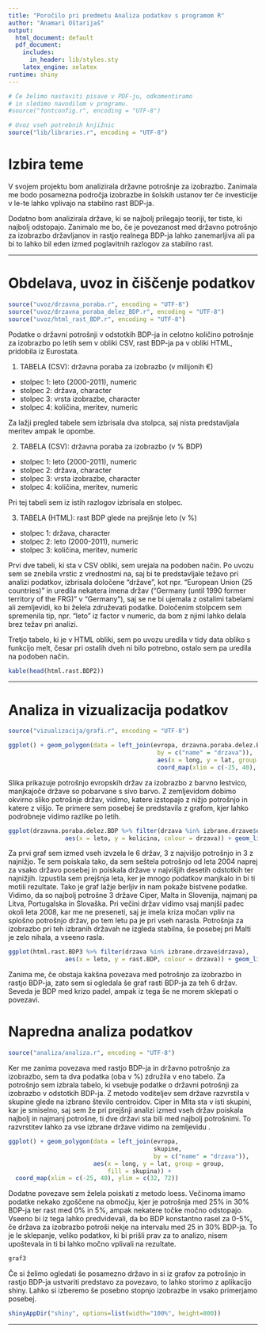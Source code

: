 ```yaml
---
title: "Poročilo pri predmetu Analiza podatkov s programom R"
author: "Anamari Oštarijaš"
output:
  html_document: default
  pdf_document:
    includes:
      in_header: lib/styles.sty
    latex_engine: xelatex
runtime: shiny
---
```


```r
# Če želimo nastaviti pisave v PDF-ju, odkomentiramo
# in sledimo navodilom v programu.
#source("fontconfig.r", encoding = "UTF-8")

# Uvoz vseh potrebnih knjižnic
source("lib/libraries.r", encoding = "UTF-8")
```

# Izbira teme

V svojem projektu bom analizirala državne potrošnje za izobrazbo. Zanimala me bodo posamezna področja izobrazbe in šolskih ustanov ter če investicije v le-te lahko vplivajo na stabilno rast BDP-ja. 


Dodatno bom analizirala države, ki se najbolj prilegajo teoriji, ter tiste, ki najbolj odstopajo. Zanimalo me bo, če je povezanost med državno potrošnjo za izobrazbo državljanov in rastjo realnega BDP-ja lahko zanemarljiva ali pa bi to lahko bil eden izmed poglavitnih razlogov za stabilno rast.

***

# Obdelava, uvoz in čiščenje podatkov

```r
source("uvoz/drzavna_poraba.r", encoding = "UTF-8")
source("uvoz/drzavna_poraba_delez_BDP.r", encoding = "UTF-8")
source("uvoz/html_rast_BDP.r", encoding = "UTF-8")
```

Podatke o državni potrošnji v odstotkih BDP-ja in celotno količino potrošnje za izobrazbo po letih sem v obliki CSV, rast BDP-ja pa v obliki HTML, pridobila iz Eurostata.

1. TABELA (CSV): državna poraba za izobrazbo (v milijonih €)
* stolpec 1: leto (2000-2011), numeric
* stolpec 2: država, character
* stolpec 3: vrsta izobrazbe, character
* stolpec 4: količina, meritev, numeric

Za lažji pregled tabele sem izbrisala dva stolpca, saj nista predstavljala meritev ampak le opombe. 

2. TABELA (CSV): državna poraba za izobrazbo (v % BDP)
* stolpec 1: leto (2000-2011), numeric
* stolpec 2: država, character
* stolpec 3: vrsta izobrazbe, character
* stolpec 4: količina, meritev, numeric

Pri tej tabeli sem iz istih razlogov izbrisala en stolpec.

3. TABELA (HTML): rast BDP glede na prejšnje leto (v %)
* stolpec 1: država, character
* stolpec 2: leto (2000-2011), numeric
* stolpec 3: količina, meritev, numeric

Prvi dve tabeli, ki sta v CSV obliki, sem urejala na podoben način. Po uvozu sem se znebila vrstic z vrednostmi na, saj bi te predstavljale težavo pri analizi podatkov, izbrisala določene "države", kot npr. "European Union (25 countries)" in uredila nekatera imena držav ("Germany (until 1990 former territory of the FRG)" v "Germany"), saj se ne bi ujemala z ostalimi tabelami ali zemljevidi, ko bi želela združevati podatke. Določenim stolpcem sem spremenila tip, npr. "leto" iz factor v numeric, da bom z njimi lahko delala brez težav pri analizi.

Tretjo tabelo, ki je v HTML obliki, sem po uvozu uredila v tidy data obliko s funkcijo melt, česar pri ostalih dveh ni bilo potrebno, ostalo sem pa uredila na podoben način.


```r
kable(head(html.rast.BDP2))

```



***

# Analiza in vizualizacija podatkov

```r
source("vizualizacija/grafi.r", encoding = "UTF-8")
```



```r
ggplot() + geom_polygon(data = left_join(evropa, drzavna.poraba.delez.BDP,
                                          by = c("name" = "drzava")),
                                          aes(x = long, y = lat, group = group, fill = kolicina)) +
                                          coord_map(xlim = c(-25, 40), ylim = c(32, 72))
```
Slika \ref{fig:zemljevid} prikazuje potrošnjo evropskih držav za izobrazbo z barvno lestvico, manjkajoče države so pobarvane s sivo barvo. Z zemljevidom dobimo okvirno sliko potrošnje držav, vidimo, katere izstopajo z nižjo potrošnjo in katere z višjo. Te primere sem posebej še predstavila z grafom, kjer lahko podrobneje vidimo razlike po letih.
```r
ggplot(drzavna.poraba.delez.BDP %>% filter(drzava %in% izbrane.drzave$drzava),
                aes(x = leto, y = kolicina, colour = drzava)) + geom_line()

```
Za prvi graf \ref{fig:graf1} sem izmed vseh izvzela le 6 držav, 3 z najvišjo potrošnjo in 3 z najnižjo. Te sem poiskala tako, da sem seštela potrošnjo od leta 2004 naprej za vsako državo posebej in poiskala države v najvišjih desetih odstotkih ter najnižjih. Izpustila sem prejšnja leta, ker je mnogo podatkov manjkalo in bi ti motili rezultate. Tako je graf lažje berljiv in nam pokaže bistvene podatke.
Vidimo, da so najbolj potrošne 3 države Ciper, Malta in Slovenija, najmanj pa Litva, Portugalska in Slovaška. Pri večini držav vidimo vsaj manjši padec okoli leta 2008, kar me ne preseneti, saj je imela kriza močan vpliv na splošno potrošnjo držav, po tem letu pa je pri vseh narasla. Potrošnja za izobrazbo pri teh izbranih državah ne izgleda stabilna, še posebej pri Malti je zelo nihala, a vseeno rasla.
```r
ggplot(html.rast.BDP3 %>% filter(drzava %in% izbrane.drzave$drzava),
                aes(x = leto, y = rast.BDP, colour = drzava)) + geom_line()

```
Zanima me, če obstaja kakšna povezava med potrošnjo za izobrazbo in rastjo BDP-ja, zato sem si ogledala še graf rasti BDP-ja \ref{graf2} za teh 6 držav. Seveda je BDP med krizo padel, ampak iz tega še ne morem sklepati o povezavi. 

# Napredna analiza podatkov
```r
source("analiza/analiza.r", encoding = "UTF-8")
```
Ker me zanima povezava med rastjo BDP-ja in državno potrošnjo za izobrazbo, sem ta dva podatka (oba v %) združila v eno tabelo. Za potrošnjo  sem izbrala tabelo, ki vsebuje podatke o državni potrošnji za izobrazbo v odstotkih BDP-ja. Z metodo voditeljev sem države razvrstila v skupine glede na izbrano število centroidov. Ciper in Mlta sta v isti skupini, kar je smiselno, saj sem že pri prejšnji analizi izmed vseh držav poiskala najbolj in najmanj potrošne, ti dve državi sta bili med najbolj potrošnimi. To razvrstitev lahko za vse izbrane države vidimo na zemljevidu \ref{fig:zemljevid2}.
```r
ggplot() + geom_polygon(data = left_join(evropa, 
                                         skupine,
                                         by = c("name" = "drzava")),
                        aes(x = long, y = lat, group = group, 
                            fill = skupina)) +
  coord_map(xlim = c(-25, 40), ylim = c(32, 72))

```
Dodatne povezave sem želela poiskati z metodo loess. Večinoma imamo podatke nekako zgoščene na območju, kjer je potrošnja med 25% in 30% BDP-ja ter rast med 0% in 5%, ampak nekatere točke močno odstopajo. Vseeno bi iz tega lahko predvidevali, da bo BDP konstantno rasel za 0-5%, če država za izobrazbo potroši nekje na intervalu med 25 in 30% BDP-ja. To je le sklepanje, veliko podatkov, ki bi prišli prav za to analizo, nisem upoštevala in ti bi lahko močno vplivali na rezultate.
```r
graf3
```
Če si želimo ogledati še posamezno državo in si iz grafov za potrošnjo in rastjo BDP-ja ustvariti predstavo za povezavo, to lahko storimo z aplikacijo shiny. Lahko si izberemo še posebno stopnjo izobrazbe in vsako primerjamo posebej.  

```r
shinyAppDir("shiny", options=list(width="100%", height=800))
```


***




